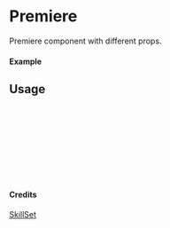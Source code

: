 
<Meta of={Premiere} title="SkillSet/Premiere" />

# Premiere

Premiere component with different props.

#### Example

<Canvas of={Premiere.Primary} />

## Usage

```ts
import { Premiere } from "yadl-ui";

const Example = () => {
  return (
      <Premiere />
  );
};

export default Example;
```

#### Credits
[SkillSet](https://skillicons.dev)
